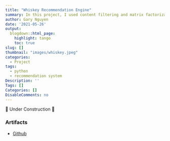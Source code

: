 ```yaml
---
title: "Whiskey Recommendation Engine"
summary: In this project, I used content filtering and matrix factorization for a whiskey recommendation prototype.
author: Gary Nguyen
date: '2021-05-26'
output:
  blogdown::html_page:
    highlight: tango
    toc: true
slug: []
thumbnail: "images/whiskey.jpeg"
categories:
  - Project
tags:
  - python
  - recommendation system
Description: ''
Tags: []
Categories: []
DisableComments: no
---
```


🚧 Under Construction 🚧


### Artifacts

* [Github](https://github.com/hnguyen1174/whiskey-recommendation-engine)

